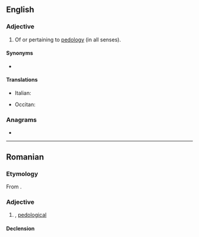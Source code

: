 {{also|pedològic}}
==English==

===Adjective===
{{en-adj}}

# Of or pertaining to [[pedology]] (in all senses).

====Synonyms====
* {{l|en|pedological}}

====Translations====
{{trans-top|of or pertaining to pedology}}
* Italian: {{t|it|pedologico}}
{{trans-mid}}
* Occitan: {{t|it|pedologic}}
{{trans-bottom}}

===Anagrams===
* {{anagrams|en|a=cdegiloop|logopedic|police dog}}

----

==Romanian==

===Etymology===
From {{bor|ro|fr|pédologique}}.

===Adjective===
{{ro-adj}}

# {{l|en|pedologic}}, [[pedological]]

====Declension====
{{ro-decl-adj}}